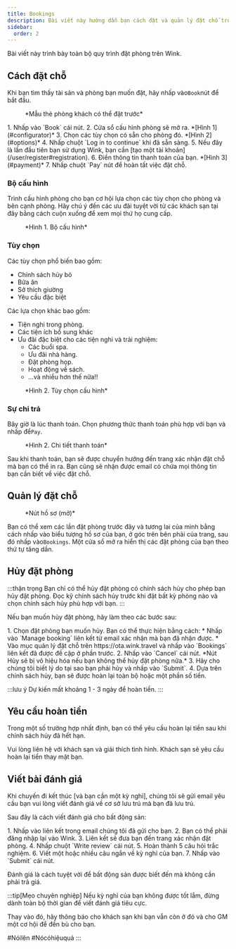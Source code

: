 ```yaml
---
title: Bookings
description: Bài viết này hướng dẫn bạn cách đặt và quản lý đặt chỗ trên Wink
sidebar:
  order: 2
---
```


Bài viết này trình bày toàn bộ quy trình đặt phòng trên Wink.

## Cách đặt chỗ

Khi bạn tìm thấy tài sản và phòng bạn muốn đặt, hãy nhấp vào`Book`nút để bắt đầu.

<figure>
  <CloudinaryImage width="350" height="819" resize="scale" quality="best" alt="Thẻ phòng khách có thể đặt trước" src="academy/guest-room-card" errorImage="noimage_opaque_nyrtl0.png" />

  <figcaption>*Mẫu thẻ phòng khách có thể đặt trước*</figcaption>
</figure>


<Steps>
  1. Nhấp vào `Book` cái nút.
  2. Cửa sổ cấu hình phòng sẽ mở ra. *[Hình 1](#configurator)*
  3. Chọn các tùy chọn có sẵn cho phòng đó. *[Hình 2](#options)*
  4. Nhấp chuột `Log in to continue` khi đã sẵn sàng.
  5. Nếu đây là lần đầu tiên bạn sử dụng Wink, bạn cần [tạo một tài khoản](/user/register#registration).
  6. Điền thông tin thanh toán của bạn. *[Hình 3](#payment)*
  7. Nhấp chuột `Pay` nút để hoàn tất việc đặt chỗ.
</Steps>


### Bộ cấu hình

Trình cấu hình phòng cho bạn cơ hội lựa chọn các tùy chọn cho phòng và bên cạnh phòng.
Hãy chú ý đến các ưu đãi tuyệt vời từ các khách sạn tại đây bằng cách cuộn xuống để xem mọi thứ họ cung cấp.

<figure>
  <CloudinaryImage width="700" height="1176" resize="scale" quality="best" alt="Bộ cấu hình phòng" src="academy/room-configurator-1" errorImage="noimage_opaque_nyrtl0.png" />

  <figcaption>*Hình 1. Bộ cấu hình*</figcaption>
</figure>


### Tùy chọn

Các tùy chọn phổ biến bao gồm:

* Chính sách hủy bỏ
* Bữa ăn
* Sở thích giường
* Yêu cầu đặc biệt

Các lựa chọn khác bao gồm:

* Tiện nghi trong phòng.
* Các tiện ích bổ sung khác
* Ưu đãi đặc biệt cho các tiện nghi và trải nghiệm:
  * Các buổi spa.
  * Ưu đãi nhà hàng.
  * Đặt phòng họp.
  * Hoạt động về sách.
  * ...và nhiều hơn thế nữa!!

<figure>
  <CloudinaryImage width="700" height="1176" resize="scale" quality="best" alt="Bộ cấu hình phòng" src="academy/room-configurator-2" errorImage="noimage_opaque_nyrtl0.png" />

  <figcaption>*Hình 2. Tùy chọn cấu hình*</figcaption>
</figure>


### Sự chi trả

Bây giờ là lúc thanh toán. Chọn phương thức thanh toán phù hợp với bạn và nhấp để`Pay`.

<figure>
  <CloudinaryImage width="700" height="1141" resize="scale" quality="best" alt="Chi tiết thanh toán" src="academy/payment-modal" errorImage="noimage_opaque_nyrtl0.png" />

  <figcaption>*Hình 2. Chi tiết thanh toán*</figcaption>
</figure>


Sau khi thanh toán, bạn sẽ được chuyển hướng đến trang xác nhận đặt chỗ mà bạn có thể in ra.
Bạn cũng sẽ nhận được email có chứa mọi thông tin bạn cần biết về việc đặt chỗ.

## Quản lý đặt chỗ

<figure>
  <CloudinaryImage width="350" height="404" resize="scale" quality="best" alt="Nút tài khoản khi đã xác thực" src="academy/account-button-auth-open" errorImage="noimage_opaque_nyrtl0.png" />

  <figcaption>*Nút hồ sơ (mở)*</figcaption>
</figure>


Bạn có thể xem các lần đặt phòng trước đây và tương lai của mình bằng cách nhấp vào biểu tượng hồ sơ của bạn, ở góc trên bên phải của trang, sau đó nhấp vào`Bookings`.
Một cửa sổ mở ra hiển thị các đặt phòng của bạn theo thứ tự tăng dần.

## Hủy đặt phòng

:::thận trọng
Bạn chỉ có thể hủy đặt phòng có chính sách hủy cho phép bạn hủy đặt phòng. Đọc kỹ chính sách hủy trước khi đặt bất kỳ phòng nào và chọn chính sách hủy phù hợp với bạn.
:::

Nếu bạn muốn hủy đặt phòng, hãy làm theo các bước sau:

<Steps>
  1. Chọn đặt phòng bạn muốn hủy. Bạn có thể thực hiện bằng cách:
     * Nhấp vào `Manage booking` liên kết từ email xác nhận mà bạn đã nhận được.
     * Vào mục quản lý đặt chỗ trên https://ota.wink.travel và nhấp vào `Bookings` liên kết đã được đề cập ở phần trước.
  2. Nhấp vào `Cancel` cái nút. *Nút Hủy sẽ bị vô hiệu hóa nếu bạn không thể hủy đặt phòng nữa.*
  3. Hãy cho chúng tôi biết lý do tại sao bạn phải hủy và nhấp vào `Submit`.
  4. Dựa trên chính sách hủy, bạn sẽ được hoàn lại toàn bộ hoặc một phần số tiền.
</Steps>


:::lưu ý
Dự kiến mất khoảng 1 - 3 ngày để hoàn tiền.
:::

## Yêu cầu hoàn tiền

Trong một số trường hợp nhất định, bạn có thể yêu cầu hoàn lại tiền sau khi chính sách hủy đã hết hạn.

Vui lòng liên hệ với khách sạn và giải thích tình hình. Khách sạn sẽ yêu cầu hoàn lại tiền thay mặt bạn.

## Viết bài đánh giá

Khi chuyến đi kết thúc \[và bạn cần một kỳ nghỉ], chúng tôi sẽ gửi email yêu cầu bạn vui lòng viết đánh giá về cơ sở lưu trú mà bạn đã lưu trú.

Sau đây là cách viết đánh giá cho bất động sản:

<Steps>
  1. Nhấp vào liên kết trong email chúng tôi đã gửi cho bạn.
  2. Bạn có thể phải đăng nhập lại vào Wink.
  3. Liên kết sẽ đưa bạn đến trang xác nhận đặt phòng.
  4. Nhấp chuột `Write review` cái nút.
  5. Hoàn thành 5 câu hỏi trắc nghiệm.
  6. Viết một hoặc nhiều câu ngắn về kỳ nghỉ của bạn.
  7. Nhấp vào `Submit` cái nút.
</Steps>


Đánh giá là cách tuyệt vời để bất động sản được biết đến mà không cần phải trả giá.

:::tip\[Mẹo chuyên nghiệp]
Nếu kỳ nghỉ của bạn không được tốt lắm, đừng dành toàn bộ thời gian để viết đánh giá tiêu cực.

Thay vào đó, hãy thông báo cho khách sạn khi bạn vẫn còn ở đó và cho GM một cơ hội để đền bù cho bạn.

\#Nóilên #Nócóhiệuquả
:::

